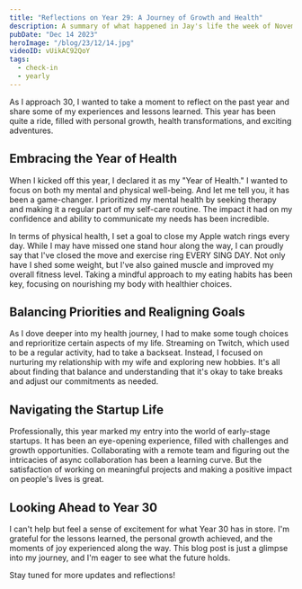 ```yaml
---
title: "Reflections on Year 29: A Journey of Growth and Health"
description: A summary of what happened in Jay's life the week of November 27th.  
pubDate: "Dec 14 2023"
heroImage: "/blog/23/12/14.jpg"
videoID: vUikAC92QoY
tags:
  - check-in
  - yearly
---
```



As I approach 30, I wanted to take a moment to reflect on the past year and share some of my experiences and lessons learned. This year has been quite a ride, filled with personal growth, health transformations, and exciting adventures.

<YouTube id={frontmatter.videoID} />

## Embracing the Year of Health

When I kicked off this year, I declared it as my "Year of Health." I wanted to focus on both my mental and physical well-being. And let me tell you, it has been a game-changer. I prioritized my mental health by seeking therapy and making it a regular part of my self-care routine. The impact it had on my confidence and ability to communicate my needs has been incredible.

In terms of physical health, I set a goal to close my Apple watch rings every day. While I may have missed one stand hour along the way, I can proudly say that I've closed the move and exercise ring EVERY SING DAY. Not only have I shed some weight, but I've also gained muscle and improved my overall fitness level. Taking a mindful approach to my eating habits has been key, focusing on nourishing my body with healthier choices.

## Balancing Priorities and Realigning Goals

As I dove deeper into my health journey, I had to make some tough choices and reprioritize certain aspects of my life. Streaming on Twitch, which used to be a regular activity, had to take a backseat. Instead, I focused on nurturing my relationship with my wife and exploring new hobbies. It's all about finding that balance and understanding that it's okay to take breaks and adjust our commitments as needed.

## Navigating the Startup Life

Professionally, this year marked my entry into the world of early-stage startups. It has been an eye-opening experience, filled with challenges and growth opportunities. Collaborating with a remote team and figuring out the intricacies of async collaboration has been a learning curve. But the satisfaction of working on meaningful projects and making a positive impact on people's lives is great.

## Looking Ahead to Year 30

I can't help but feel a sense of excitement for what Year 30 has in store. I'm grateful for the lessons learned, the personal growth achieved, and the moments of joy experienced along the way. This blog post is just a glimpse into my journey, and I'm eager to see what the future holds.

Stay tuned for more updates and reflections!